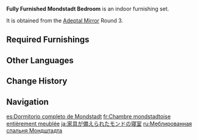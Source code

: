 {{Furnishing Infobox
|id             = 350011
|image          = Furnishing Set Fully Furnished Mondstadt Bedroom Display.png
|category       = Indoor Set
|subcategory    = Set
|quality        = 4
|adeptal_energy = 480
|load           = 848
|description    = This is a standard-issue [[Mondstadt]] bedroom, with the furniture placement taking reference from that of the [[Knights of Favonius]] quarters.<br>As the [[Barbara|Deaconess]] was praying over the wardrobe to ward off evil, the Knights also set an example by facing the wardrobe with the foot of their beds, claiming that they would give any ghostly rapscallions that should show up a hard knock on the head as a form of intimidation.
|mention        = Barbara;Knights of Favonius
|blueprint      = Adeptal Mirror
|adeptal mirror = 3
}}
'''Fully Furnished Mondstadt Bedroom''' is an indoor furnishing set.

It is obtained from the [[Adeptal Mirror]] Round 3.

==Required Furnishings==
{{Recipe
|type = Furnishing Set
|Entrance Rug: A Warm Welcome = 1
|Potted Plant: Crystalline Breeze = 1
|Large Birch Wardrobe = 1
|Sturdy Birch Vanity = 1
|Exquisite Hourglass Ornament = 1
|Birch Double Drawer Nightstand = 1
|Golden Triple-Arm Candelabrum = 1
|Breeze-Blessed Bed = 1
|sort = Entrance Rug: A Warm Welcome;Potted Plant: Crystalline Breeze;Large Birch Wardrobe;Sturdy Birch Vanity;Exquisite Hourglass Ornament;Birch Double Drawer Nightstand;Golden Triple-Arm Candelabrum;Breeze-Blessed Bed
|yield = 0
}}

==Other Languages==
{{Other Languages
|en      = Fully Furnished Mondstadt Bedroom
|zhs     = 家具完备的蒙德卧室
|zhs_rm  = Jiājù Wánbèi de Méngdé Wòshì
|zht     = 家具完備的蒙德臥室
|zht_rm  = Jiājù Wánbèi de Méngdé Wòshì
|zh_tl   = Fully Furnished Mondstadt Bedroom
|ja      = 家具が備えられたモンドの寝室
|ja_rm   = Kagu ga Sonaerareta Mondo no Shinshitsu
|ja_tl   = Furnished Mondstadt Bedroom
|ko      = 풀옵션 몬드풍 침실
|ko_rm   = Pulopsyeon Mondeupung Chimsil
|ko_tl   = Full Option Mondstadt Style Bedroom
|es      = Dormitorio completo de Mondstadt
|es_tl   = Complete Bedroom from Mondstadt
|fr      = Chambre mondstadtoise entièrement meublée
|fr_tl   = Fully Furnished Mondstadt Bedroom
|ru      = Меблированная спальня Мондштадта
|ru_tl   = Furnished Mondstadt Bedroom
|th      = ห้องนอน Mondstadt ตกแต่งพร้อมอยู่
|th_rm   = 
|th_tl   = 
|vi      = Phòng Ngủ Mondstadt Nội Thất Đầy Đủ
|vi_tl   = 
|de      = Vollständig möbliertes Mondstadt-Schlafzimmer
|de_tl   = Fully Furnished Mondstadt Bedroom
|id      = Kamar Tidur Mondstadt Berperabot Lengkap
|id_tl   = Fully Furnished Mondstadt Bedroom
|pt      = Quarto de Mondstadt com Móveis Excelentes
|pt_tl   = 
|tr      = Dayalı Döşeli Mondstadt Yatak Odası
|tr_tl   = 
|it      = Camera da letto arredata di Mondstadt
|it_tl   = 
}}

==Change History==
{{Change History|1.5}}

==Navigation==
{{Furnishing Navbox/Sets|type=regular}}

[[es:Dormitorio completo de Mondstadt]]
[[fr:Chambre mondstadtoise entièrement meublée]]
[[ja:家具が備えられたモンドの寝室]]
[[ru:Меблированная спальня Мондштадта]]